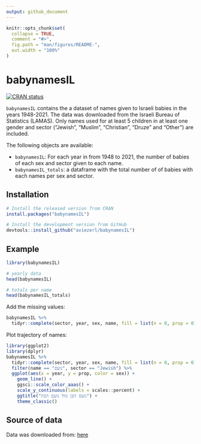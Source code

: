 ```yaml
---
output: github_document
---
```


<!-- README.md is generated from README.Rmd. Please edit that file -->

```r
knitr::opts_chunk$set(
  collapse = TRUE,
  comment = "#>",
  fig.path = "man/figures/README-",
  out.width = "100%"
)
```

# babynamesIL

<!-- badges: start -->
[![CRAN status](https://www.r-pkg.org/badges/version/babynamesIL)](https://CRAN.R-project.org/package=babynamesIL)
<!-- badges: end -->

`babynamesIL` contains the a dataset of names given to Israeli babies in the years 1948-2021. The data was downloaded from the Israeli Bureau of
Statistics (LAMAS). Only names used for at least 5 children in at least one gender and sector ("Jewish", "Muslim", "Christian", "Druze" and "Other") are included.
    
The following objects are available: 

- `babynamesIL`: For each year in from 1948 to 2021, the number of babies of each sex and sector given to each name. 
- `babynamesIL_totals`: a dataframe with the total number of of babies with each names per sex and sector. 


## Installation

``` r
# Install the released version from CRAN
install.packages("babynamesIL")

# Install the development version from GitHub
devtools::install_github("aviezerl/babynamesIL")
```

## Example

```r
library(babynamesIL)

# yearly data
head(babynamesIL)

# totals per name
head(babynamesIL_totals)
```

Add the missing values: 

```r
babynamesIL %>%
  tidyr::complete(sector, year, sex, name, fill = list(n = 0, prop = 0))
```

Plot trajectory of names: 

```r
library(ggplot2)
library(dplyr)
babynamesIL %>%
  tidyr::complete(sector, year, sex, name, fill = list(n = 0, prop = 0)) %>%
  filter(name == "נועם", sector == "Jewish") %>%
  ggplot(aes(x = year, y = prop, color = sex)) +
    geom_line() +
    ggsci::scale_color_aaas() +
    scale_y_continuous(labels = scales::percent) +
    ggtitle("נועם הבן מול נועם הבת") + 
    theme_classic()
```


## Source of data 

Data was downloaded from: [here](https://www.cbs.gov.il/he/publications/LochutTlushim/2020/%D7%A9%D7%9E%D7%95%D7%AA-%D7%A4%D7%A8%D7%98%D7%99%D7%99%D7%9D.xlsx)